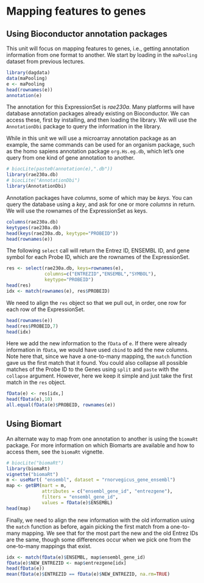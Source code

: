 # Mapping features to genes

## Using Bioconductor annotation packages

This unit will focus on mapping features to genes, i.e., getting annotation information from one format to another. We start by loading in the `maPooling` dataset from previous lectures.

```r
library(dagdata)
data(maPooling)
e <- maPooling
head(rownames(e))
annotation(e)
```

The annotation for this ExpressionSet is *rae230a*. Many platforms will have database annotation packages already existing on Bioconductor. We can access these, first by installing, and then loading the library. We will use the `AnnotationDbi` package to query the information in the library.

While in this unit we will use a microarray annotation package as an example, the same commands can be used for an organism package, such as the homo sapiens annotation package `org.Hs.eg.db`, which let's one query from one kind of gene annotation to another.

```r
# biocLite(paste0(annotation(e),".db"))
library(rae230a.db)
# biocLite("AnnotationDbi")
library(AnnotationDbi)
```

Annotation packages have *columns*, some of which may be *keys*. You can query the database using a *key*, and ask for one or more *columns* in return. We will use the rownames of the ExpressionSet as keys.

```r
columns(rae230a.db)
keytypes(rae230a.db)
head(keys(rae230a.db, keytype="PROBEID"))
head(rownames(e))
```

The following `select` call will return the Entrez ID, ENSEMBL ID, and gene symbol for each Probe ID, which are the rownames of the ExpressionSet.

```r
res <- select(rae230a.db, keys=rownames(e),
              columns=c("ENTREZID","ENSEMBL","SYMBOL"), 
              keytype="PROBEID")
head(res)
idx <- match(rownames(e), res$PROBEID)
```

We need to align the `res` object so that we pull out, in order, one row for each row of the ExpressionSet.

```r
head(rownames(e))
head(res$PROBEID,7)
head(idx)
```

Here we add the new information to the `fData` of `e`. If there were already information in `fData`, we would have used `cbind` to add the new columns. Note here that, since we have a one-to-many mapping, the `match` function gave us the first match that it found. You could also collapse all possible matches of the Probe ID to the Genes using `split` and `paste` with the `collapse` argument. However, here we keep it simple and just take the first match in the `res` object.

```r
fData(e) <- res[idx,]
head(fData(e),10)
all.equal(fData(e)$PROBEID, rownames(e))
```

## Using Biomart

An alternate way to map from one annotation to another is using the `biomaRt` package. For more information on which Biomarts are available and how to access them, see the `biomaRt` vignette.

```r
# biocLite("biomaRt")
library(biomaRt)
vignette("biomaRt")
m <- useMart( "ensembl", dataset = "rnorvegicus_gene_ensembl")
map <- getBM(mart = m,
             attributes = c("ensembl_gene_id", "entrezgene"), 
             filters = "ensembl_gene_id", 
             values = fData(e)$ENSEMBL)
head(map)
```

Finally, we need to align the new information with the old information using the `match` function as before, again picking the first match from a one-to-many mapping. We see that for the most part the new and the old Entrez IDs are the same, though some differences occur when we pick one from the one-to-many mappings that exist.


```r
idx <- match(fData(e)$ENSEMBL, map$ensembl_gene_id)
fData(e)$NEW_ENTREZID <- map$entrezgene[idx]
head(fData(e))
mean(fData(e)$ENTREZID == fData(e)$NEW_ENTREZID, na.rm=TRUE)
```

